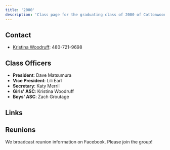 ```yaml
---
title: '2000'
description: 'Class page for the graduating class of 2000 of Cottonwood High School.'
---
```


## Contact

- [Kristina Woodruff](mailto:gidgetkw@hotmail.com): 480-721-9698

## Class Officers

- **President**: Dave Matsumura
- **Vice President**: Lili Earl
- **Secretary**: Katy Merril
- **Girls' ASC**: Kristina Woodruff
- **Boys' ASC**: Zach Groutage

## Links


<CardGrid>
  <LinkCard
    title="Class of 2000 Facebook"
    href="https://www.facebook.com/groups/33078371625/"
    description="Official Facebook group for the class of 2000."
  />
</CardGrid>

## Reunions

We broadcast reunion information on Facebook.
Please join the group!
